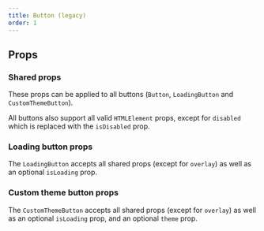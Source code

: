 ```yaml
---
title: Button (legacy)
order: 1
---
```



## Props

### Shared props

These props can be applied to all buttons (`Button`, `LoadingButton` and `CustomThemeButton`).

All buttons also support all valid `HTMLElement` props, except for `disabled` which is replaced with the `isDisabled` prop.

<PropsTable heading="" props={SharedProps} />

### Loading button props

The `LoadingButton` accepts all shared props (except for `overlay`) as well as an optional `isLoading` prop.

<PropsTable heading="" props={LoadingButtonProps} />

### Custom theme button props

The `CustomThemeButton` accepts all shared props (except for `overlay`) as well as an optional `isLoading` prop, and an optional `theme` prop.

<PropsTable heading="" props={CustomThemeButtonProps} />
